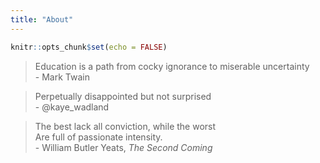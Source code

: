 ```yaml
---
title: "About"
---
```


```r
knitr::opts_chunk$set(echo = FALSE)
```

> Education is a path from cocky ignorance to miserable uncertainty<br />
> - Mark Twain

> Perpetually disappointed but not surprised<br />
> - @kaye_wadland

> The best lack all conviction, while the worst<br />
> Are full of passionate intensity.<br />
> - William Butler Yeats, _The Second Coming_
